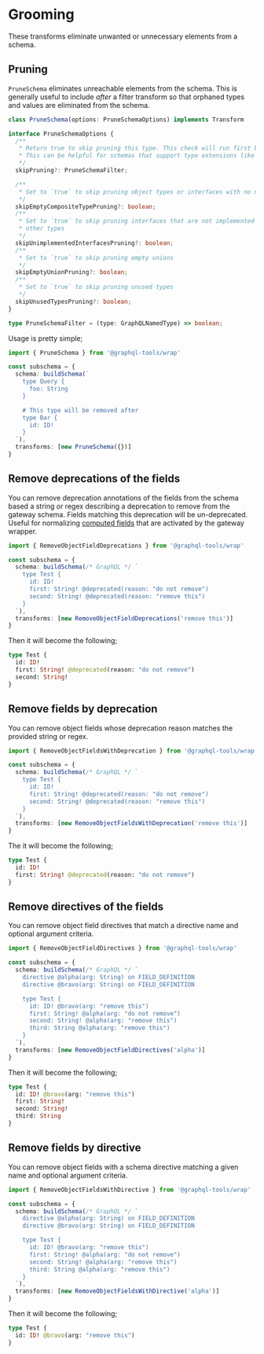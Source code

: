 # Grooming

These transforms eliminate unwanted or unnecessary elements from a schema.

## Pruning

`PruneSchema` eliminates unreachable elements from the schema. This is generally useful to include _after_ a filter transform so that orphaned types and values are eliminated from the schema.

```ts
class PruneSchema(options: PruneSchemaOptions) implements Transform

interface PruneSchemaOptions {
  /**
   * Return true to skip pruning this type. This check will run first before any other options.
   * This can be helpful for schemas that support type extensions like Apollo Federation.
   */
  skipPruning?: PruneSchemaFilter;

  /**
   * Set to `true` to skip pruning object types or interfaces with no no fields
   */
  skipEmptyCompositeTypePruning?: boolean;
  /**
   * Set to `true` to skip pruning interfaces that are not implemented by any
   * other types
   */
  skipUnimplementedInterfacesPruning?: boolean;
  /**
   * Set to `true` to skip pruning empty unions
   */
  skipEmptyUnionPruning?: boolean;
  /**
   * Set to `true` to skip pruning unused types
   */
  skipUnusedTypesPruning?: boolean;
}

type PruneSchemaFilter = (type: GraphQLNamedType) => boolean;
```

Usage is pretty simple;

```ts
import { PruneSchema } from '@graphql-tools/wrap'

const subschema = {
  schema: buildSchema(`
    type Query {
      foo: String
    }

    # This type will be removed after
    type Bar {
      id: ID!
    }
  `),
  transforms: [new PruneSchema({})]
}
```

## Remove deprecations of the fields

You can remove deprecation annotations of the fields from the schema based a string or regex describing a deprecation to remove from the gateway schema. Fields matching this deprecation will be un-deprecated. Useful for normalizing [computed fields](/docs/approaches/type-merging#computed-fields) that are activated by the gateway wrapper.

```ts
import { RemoveObjectFieldDeprecations } from '@graphql-tools/wrap'

const subschema = {
  schema: buildSchema(/* GraphQL */ `
    type Test {
      id: ID!
      first: String! @deprecated(reason: "do not remove")
      second: String! @deprecated(reason: "remove this")
    }
  `),
  transforms: [new RemoveObjectFieldDeprecations('remove this')]
}
```

Then it will become the following;

```graphql
type Test {
  id: ID!
  first: String! @deprecated(reason: "do not remove")
  second: String!
}
```

## Remove fields by deprecation

You can remove object fields whose deprecation reason matches the provided string or regex.

```ts
import { RemoveObjectFieldsWithDeprecation } from '@graphql-tools/wrap'

const subschema = {
  schema: buildSchema(/* GraphQL */ `
    type Test {
      id: ID!
      first: String! @deprecated(reason: "do not remove")
      second: String! @deprecated(reason: "remove this")
    }
  `),
  transforms: [new RemoveObjectFieldsWithDeprecation('remove this')]
}
```

The it will become the following;

```graphql
type Test {
  id: ID!
  first: String! @deprecated(reason: "do not remove")
}
```

## Remove directives of the fields

You can remove object field directives that match a directive name and optional argument criteria.

```ts
import { RemoveObjectFieldDirectives } from '@graphql-tools/wrap'

const subschema = {
  schema: buildSchema(/* GraphQL */ `
    directive @alpha(arg: String) on FIELD_DEFINITION
    directive @bravo(arg: String) on FIELD_DEFINITION

    type Test {
      id: ID! @bravo(arg: "remove this")
      first: String! @alpha(arg: "do not remove")
      second: String! @alpha(arg: "remove this")
      third: String @alpha(arg: "remove this")
    }
  `),
  transforms: [new RemoveObjectFieldDirectives('alpha')]
}
```

Then it will become the following;

```graphql
type Test {
  id: ID! @bravo(arg: "remove this")
  first: String!
  second: String!
  third: String
}
```

## Remove fields by directive

You can remove object fields with a schema directive matching a given name and optional argument criteria.

```ts
import { RemoveObjectFieldsWithDirective } from '@graphql-tools/wrap'

const subschema = {
  schema: buildSchema(/* GraphQL */ `
    directive @alpha(arg: String) on FIELD_DEFINITION
    directive @bravo(arg: String) on FIELD_DEFINITION

    type Test {
      id: ID! @bravo(arg: "remove this")
      first: String! @alpha(arg: "do not remove")
      second: String! @alpha(arg: "remove this")
      third: String @alpha(arg: "remove this")
    }
  `),
  transforms: [new RemoveObjectFieldsWithDirective('alpha')]
}
```

Then it will become the following;

```graphql
type Test {
  id: ID! @bravo(arg: "remove this")
}
```
